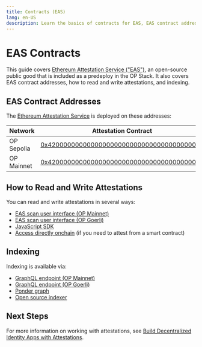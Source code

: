 ```yaml
---
title: Contracts (EAS)
lang: en-US
description: Learn the basics of contracts for EAS, EAS contract addresses, and how to read and write attestations.
---
```


# EAS Contracts

This guide covers [Ethereum Attestation Service ("EAS")](https://attest.sh/), an open-source public good that is included as a predeploy in the OP Stack.
It also covers EAS contract addresses, how to read and write attestations, and indexing.

## EAS Contract Addresses

The [Ethereum Attestation Service](https://docs.attest.sh/docs/welcome) is deployed on these addresses:

| Network    | Attestation Contract                                                                                                                   | Schema Registry Contract                                                                                                               |
| ---------- | -------------------------------------------------------------------------------------------------------------------------------------- | -------------------------------------------------------------------------------------------------------------------------------------- |
| OP Sepolia | [0x4200000000000000000000000000000000000021](https://sepolia-optimism.etherscan.io/address/0x4200000000000000000000000000000000000021) | [0x4200000000000000000000000000000000000020](https://sepolia-optimism.etherscan.io/address/0x4200000000000000000000000000000000000020) |
| OP Mainnet | [0x4200000000000000000000000000000000000021](https://optimistic.etherscan.io/address/0x4200000000000000000000000000000000000021)       | [0x4200000000000000000000000000000000000020](https://optimistic.etherscan.io/address/0x4200000000000000000000000000000000000020)       |

## How to Read and Write Attestations

You can read and write attestations in several ways:

*   [EAS scan user interface (OP Mainnet)](https://optimism.easscan.org/)
*   [EAS scan user interface (OP Goerli)](https://optimism-goerli-bedrock.easscan.org/)
*   [JavaScript SDK](https://docs.attest.sh/docs/getting--started/javascript)
*   [Access directly onchain](https://github.com/ethereum-attestation-service/eas-contracts/blob/master/contracts/EAS.sol) (if you need to attest from a smart contract)

## Indexing

Indexing is available via:

*   [GraphQL endpoint (OP Mainnet)](https://docs.attest.sh/docs/developer-tools/api)
*   [GraphQL endpoint (OP Goerli)](https://docs.attest.sh/docs/developer-tools/api)
*   [Ponder graph](https://github.com/ethereum-attestation-service/eas-ponder-graph)
*   [Open source indexer](https://github.com/ethereum-attestation-service/eas-indexing-service)

## Next Steps

For more information on working with attestations, see [Build Decentralized Identity Apps with Attestations](about-attestations).
